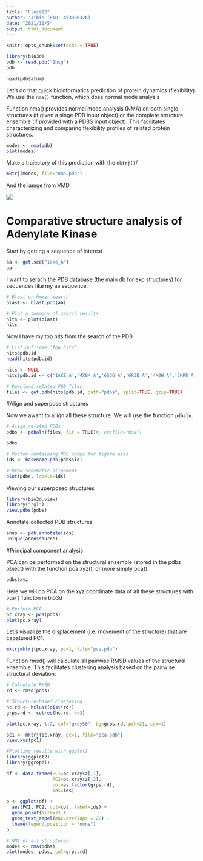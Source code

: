 ```yaml
---
title: "Class12"
author: 'Jibin (PID: A53300326)'
date: "2021/11/5"
output: html_document
---
```


```r
knitr::opts_chunk$set(echo = TRUE)
```

```r
library(bio3d)
pdb <- read.pdb("1hsg")
pdb 
```

```r
head(pdb$atom)
```

Let's do that quick bioinformatics prediction of protein dynamics (flexibility). We use the `nma()` function, which dose normal mode analysis

Function nma() provides normal mode analysis (NMA) on both single structures (if given a singe PDB input object) or the complete structure ensemble (if provided with a PDBS input object). This facilitates characterizing and comparing flexibility profiles of related protein structures.

```r
modes <- nma(pdb)
plot(modes)
```

Make a trajectory of this prediction with the `mktrj()`/

```r
mktrj(modes, file="nma.pdb")
```

And the iamge from VMD

![](nma.png)



# Comparative structure analysis of Adenylate Kinase

Start by getting a sequence of interest

```r
aa <- get.seq("1ake_A")
aa
```

I want to serach the PDB database (the main db for exp structures) for sequences like my aa sequence.

```r
# Blast or hmmer search 
blast <- blast.pdb(aa)
```

```r
# Plot a summary of search results
hits <- plot(blast)
hits
```

Now I have my top hits from the search of the PDB
```r
# List out some 'top hits'
hits$pdb.id
head(hits$pdb.id)
```

```r
hits <- NULL
hits$pdb.id <- c('1AKE_A','4X8M_A','6S36_A','6RZE_A','4X8H_A','3HPR_A','1E4V_A','5EJE_A','1E4Y_A','3X2S_A','6HAP_A','6HAM_A','4K46_A','4NP6_A','3GMT_A','4PZL_A')
```


```r
# Download related PDB files
files <- get.pdb(hits$pdb.id, path="pdbs", split=TRUE, gzip=TRUE)
```

#Align and superpose structures

Now we awant to allign all these structure. We will use the function `pdbaln`.


```r
# Align related PDBs
pdbs <- pdbaln(files, fit = TRUE)#, exefile="msa")
```

```r
pdbs
```


```r
# Vector containing PDB codes for figure axis
ids <- basename.pdb(pdbs$id)

# Draw schematic alignment
plot(pdbs, labels=ids)
```
Viewing our superposed structures
```r
library(bio3d.view)
library("rgl")
view.pdbs(pdbs)
```

Annotate collected PDB structures
```r
anno <- pdb.annotate(ids)
unique(anno$source)
```

#Principal component analysis

PCA can be performed on the structural ensemble (stored in the pdbs object) with the function pca.xyz(), or more simply pca().

```r
pdbs$xyz
```

Here we will do PCA on the xyz coordinate data of all these structures with `pca()` functon in bio3d

```r
# Perform PCA
pc.xray <- pca(pdbs)
plot(pc.xray)
```

Let's visualize the displacement (i.e. movement of the structure) that are capatured PC1.

```r
mktrjmktrj(pc.xray, pc=1, file="pca.pdb")
```


Function rmsd() will calculate all pairwise RMSD values of the structural ensemble. This facilitates clustering analysis based on the pairwise structural deviation:

```r
# Calculate RMSD
rd <- rmsd(pdbs)

# Structure-based clustering
hc.rd <- hclust(dist(rd))
grps.rd <- cutree(hc.rd, k=3)

plot(pc.xray, 1:2, col="grey50", bg=grps.rd, pch=21, cex=1)
```

```r
pc1 <- mktrj(pc.xray, pc=1, file="pca.pdb")
view.xyz(pc1)
```


```r
#Plotting results with ggplot2
library(ggplot2)
library(ggrepel)

df <- data.frame(PC1=pc.xray$z[,1], 
                 PC2=pc.xray$z[,2], 
                 col=as.factor(grps.rd),
                 ids=ids)

p <- ggplot(df) + 
  aes(PC1, PC2, col=col, label=ids) +
  geom_point(size=2) +
  geom_text_repel(max.overlaps = 20) +
  theme(legend.position = "none")
p
```

```r
# NMA of all structures
modes <- nma(pdbs)
plot(modes, pdbs, col=grps.rd)
```

